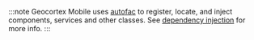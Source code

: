 :::note
Geocortex Mobile uses [autofac](https://autofaccn.readthedocs.io/en/latest/index.html) to register, locate, and inject components, services and other classes. See [dependency injection](../mobile/dependency-injection.mdx) for more info.
:::
